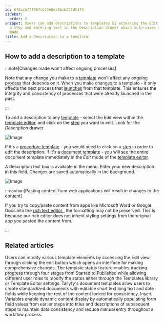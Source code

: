 ```yaml
---
id: 0f8a2b7ff067cd58e8ea8bcb27fd51f9
sidebar:
  order: 2
snippet: Users can add descriptions to templates by accessing the Edit view selecting
  a step and entering text in the Description drawer which auto-saves any modifications
  made.
title: Add a description to a template
---
```


## How to add a description to a template

:::note[Changes made won't affect ongoing processes]

Note that any change you make to a [template](/products/pro/documenting/templates/) won't affect any ongoing [process](/products/pro/tracking-and-tasks/processes/) that depends on it. When you make changes to a template - it only affects the next process that [launches](/products/pro/launching/) from that template. This ensures the integrity and consistency of processes that were already launched in the past.

:::

To add a description to any [template](/products/pro/documenting/templates/) - select the _Edit_ view within the [template editor](/products/pro/documenting/templates/), and click on the [step](/products/pro/tracking-and-tasks/tasks/) you want to edit. Look for the _Description_ drawer.

![Image](https://screenshots.tallyfy.com/tallyfy%2Fpro%2Fdesktop-light-click-config-template.png)

If it's a [procedure template](/products/pro/documenting/templates/) - you would need to click on a [step](/products/pro/tracking-and-tasks/tasks/) in order to edit the description. If it's a [document template](/products/pro/documenting/documents/) - you will see the entire document template immediately in the _Edit_ mode of the [template editor](/products/pro/documenting/templates/).

A description text box is available in the menu. Enter your new description in this field. Changes are saved automatically in the background.

![Image](https://screenshots.tallyfy.com/tallyfy%2Fpro%2Fdesktop-light-description-template.png)

:::caution[Pasting content from web applications will result in changes to the content]

If you try to copy/paste content from apps like Microsoft Word or Google Docs into the [ rich text editor ](/products/pro/tracking-and-tasks/tasks/edit-task/how-can-i-use-tallyfys-rich-text-editor-for-tasks/), the formatting may not be preserved. This is because our rich editor does not inherit styling settings from the original app you pasted the content from.

:::


## Related articles
<CardGrid>
<LinkTitleCard header="<b>Templates > Edit a template</b>" href="/products/pro/documenting/templates/edit-templates/" > Users can modify various template elements by accessing the Edit view through clicking the edit button which opens an interface for making comprehensive changes. </LinkTitleCard>
<LinkTitleCard header="<b>Edit Templates > Change a template's status</b>" href="/products/pro/documenting/templates/edit-templates/change-template-state/" > The template status feature enables tracking progress through four stages from Started to Published while allowing different user roles to modify the status either through the Templates library or Template Editor settings. </LinkTitleCard>
<LinkTitleCard header="<b>Documents > Add fields to document templates</b>" href="/products/pro/documenting/documents/how-can-i-add-editable-fields-to-my-tallyfy-documents/" > Tallyfy's document templates allow users to create standardized documents with editable short text long text and date fields while keeping the rest of the content locked for consistency. </LinkTitleCard>
<LinkTitleCard header="<b>Variables > Insert variables</b>" href="/products/pro/documenting/templates/variables/how-can-i-use-insert-variables-in-tallyfy/" > Insert Variables enable dynamic content display by automatically populating form field values from earlier steps into titles and descriptions of subsequent steps to maintain data consistency and reduce manual entry throughout a workflow process. </LinkTitleCard>
</CardGrid>